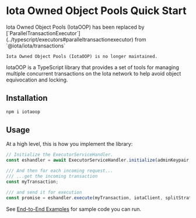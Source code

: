 # Iota Owned Object Pools Quick Start


<Callout type="warning">
	Iota Owned Object Pools (IotaOOP) has been replaced by
	[`ParallelTransactionExecutor`](../typescript/executors#paralleltransactionexecutor) from
	`@iota/iota/transactions`

    Iota Owned Object Pools (IotaOOP) is no longer maintained.

</Callout>

IotaOOP is a TypeScript library that provides a set of tools for managing multiple concurrent
transactions on the Iota network to help avoid object equivocation and locking.

## Installation

```sh npm2yarn
npm i iotaoop
```

## Usage

At a high level, this is how you implement the library:

```ts
// Initialize the ExecutorServiceHandler.
const eshandler = await ExecutorServiceHandler.initialize(adminKeypair, iotaClient);

/// And then for each incoming request...
/// ...get the incoming transaction
const myTransaction;

/// and send it for execution
const promise = eshandler.execute(myTransaction, iotaClient, splitStrategy);
```

See [End-to-End Examples](/typescript/owned-object-pool/examples) for sample code you can run.
